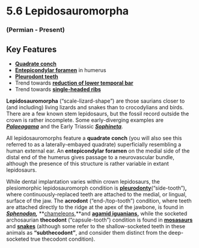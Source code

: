 # 5.6 Lepidosauromorpha


### (Permian - Present)


## Key Features



*   **[Quadrate conch](#205_lacertamuralisskull)**
*   **[Entepicondylar foramen](#201_sphenodonwhole)** in humerus
*   **[Pleurodont teeth](#331_cycluracyclurajaw)**
*   Trend towards **[reduction of lower temporal bar](#207_agamastellioskull)**
*   Trend towards **[single-headed ribs](#208_gekkogekkowhole)**

**Lepidosauromorpha** (“scale-lizard-shape”) are those saurians closer to (and including) living lizards and snakes than to crocodylians and birds. There are a few known stem lepidosaurs, but the fossil record outside the crown is rather incomplete. Some early-diverging examples are **_[Palaeagama](#321_palaeagamawhole)_** and the Early Triassic **_[Sophineta](#323_sophinetacracoviensisskull)_**.

All lepidosauromorphs feature a **quadrate conch** (you will also see this referred to as a laterally-embayed quadrate) superficially resembling a human external ear. An **entepicondylar foramen** on the medial side of the distal end of the humerus gives passage to a neurovascular bundle, although the presence of this structure is rather variable in extant lepidosaurs.

While dental implantation varies within crown lepidosaurs, the plesiomorphic lepidosauromorph condition is **[pleurodonty](#325_cycluracycluraskull)**(“side-tooth”)**,** where continuously-replaced teeth are attached to the medial, or lingual, surface of the jaw. The **acrodont** (“end-/top-tooth”) condition, where teeth are attached directly to the ridge at the apex of the jawbone, is found in **_[Sphenodon](#202_sphenodonskull),_** **[chameleons](#200_chameleondilepisskull),**and **[agamid iguanians](#207_agamastellioskull),** while the socketed archosaurian **thecodont** (“capsule-tooth”) condition is found in **[mosasaurs](#324_prognathodontooth)** and **[snakes](#177_pythonamethystinusskull)** (although some refer to the shallow-socketed teeth in these animals as **“subthecodont”**, and consider them distinct from the deep-socketed true thecodont condition).

